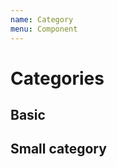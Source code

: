 ```yaml
---
name: Category
menu: Component
---
```



# Categories
<Props of={Category} />

## Basic

<Playground>
  <Category
    icon="/public/icons/remuneration.svg"
    title="Embauche et contrat"
    text="c'est trop bien le texte"
  />
</Playground>

## Small category

<Playground>
  <Category
    small
    icon="/public/icons/remuneration.svg"
    title="Embauche et contrat"
  />
</Playground>

